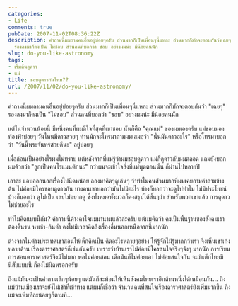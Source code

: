 ```yaml
---
categories:
- Life
comments: true
pubDate: 2007-11-02T08:36:22Z
description: คำถามนี้ผมถามคนอื่นอยู่บ่อยๆครับ ส่วนมากก็เป็นเพื่อนๆนี่แหละ ส่วนมากก็มักจะตอบกันว่าเฉยๆ
  รองลงมาก็คงเป็น ไม่ชอบ ส่วนคนที่บอกว่า ชอบ อย่างผมน่ะ มีน้อยคนนัก
slug: do-you-like-astronomy
tags:
- เริ่มต้นดูดาว
- แม่
title: ชอบดูดาวกันไหม??
url: /2007/11/02/do-you-like-astronomy/
---
```


คำถามนี้ผมถามคนอื่นอยู่บ่อยๆครับ ส่วนมากก็เป็นเพื่อนๆนี่แหละ ส่วนมากก็มักจะตอบกันว่า "เฉยๆ" รองลงมาก็คงเป็น "ไม่ชอบ" ส่วนคนที่บอกว่า "ชอบ" อย่างผมน่ะ มีน้อยคนนัก

แต่ในจำนวนน้อยนี้ มีหนึ่งคนที่ผมดีใจที่สุดที่เขาชอบ นั่นก็คือ "คุณแม่" ของผมเองครับ แม่ชอบมองท้องฟ้าบ่อยๆ วันไหนมีดาวสวยๆ ท่านมักจะโทรมาถามผมเสมอว่า "นั่นมันดาวอะไร" หรือโทรมาบอกว่า "วันนี้พระจันทร์สวยดีนะ" อยู่บ่อยๆ

เมื่อก่อนเป็นอย่างไรผมไม่ทราบ แต่หลังจากที่แม่รู้ว่าผมชอบดูดาว แม่ก็ดูดาวกับผมตลอด แถมยังบอกผมด้วยว่า "ลูกเป็นคนโรแมนติกนะ"
กว่าผมจะเข้าใจสิ่งที่แม่พูดตอนนั้น ก็ผ่านไปหลายปี

เอาล่ะ แอบออกนอกเรื่องไปนิดหน่อย ลองมาคิดๆดูเล่นๆ ว่าทำไมคนส่วนมากที่ผมเคยถามคำถามข้างต้น ไม่ค่อยมีใครชอบดูดาวกัน บางคนเขาบอกว่ามันไม่มีอะไร บ้างก็บอกว่าจะดูไปทำไม ไม่มีประโยชน์ บ้างก็บอกว่า ดูไม่เป็น เลยไม่อยากดู ซึ่งทั้งหมดทั้งมวลก็คงสรุปได้สั้นๆว่า สำหรับพวกเขาแล้ว การดูดาวไม่ช่วยอะไร

ทำไมคิดแบบนี้กัน? คำถามนี้ค้างคาใจผมมานานแล้วล่ะครับ แต่ผมคิดว่า คงเป็นพื้นฐานของสังคมเรา ต้องดิ้นรน หาเช้า-กินค่ำ คงไม่มีเวลาคิดถึงเรื่องอื่นนอกเหนือจากนี้มากนัก

ต่างจากในต่างประเทศเขาสอนให้เด็กคิดเป็น คิดอะไรหลายๆอย่าง ให้รู้จักใฝ่รู้มากกว่าเรา จึงเห็นเขาเก่งหลายด้าน เรื่องดาราศาสตร์ก็เช่นกันครับ เพราะว่าบ้านเราไม่ค่อยมีใครสนใจจริงๆจังๆ มากนัก การเรียนการสอนดาราศาสตร์จึงมีไม่มาก พอไม่ค่อยสอน เด็กมันก็ไม่ค่อยเอา ไม่ค่อยสนใจกัน จะว่าเด็กไทยมีนิสัยแบบนี้ ก็คงไม่ผิดหรอกครับ

ถึงแม้มันจะเป็นคำถามเล็กๆน้อยๆ แต่มันก็สะท้อนให้เห็นสังคมไทยเราอีกด้านหนึ่งได้เหมือนกัน... ถึงแม้บ้านเมืองเราจะยังไม่เข้าที่เข้าทาง แต่ผมก็เชื่อว่า จำนวนคนที่สนใจเรื่องดาราศาสตร์ยังเพิ่มมากขึ้น ถึงแม้จะเพิ่มทีละน้อยๆก็ตามที...

